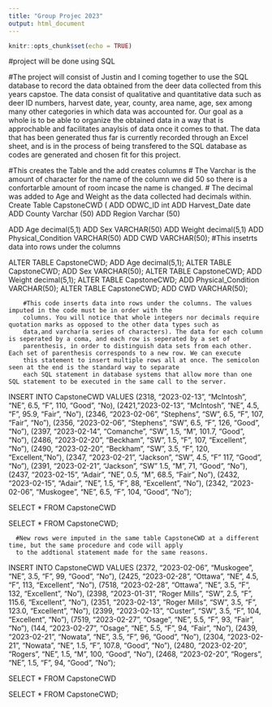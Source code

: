 ---
title: "Group Projec 2023"
output: html_document
---

```{r setup, include=FALSE}
knitr::opts_chunk$set(echo = TRUE)
```
#project will be done using SQL

#The project will consist of Justin and I coming together to use the SQL database to record the data obtained from the deer data collected from this years
 capstoe. The data consist of qualitative and quantitative data such as deer ID numbers, harvest date, 
 year, county, area name, age, sex among many other categories in which data was accounted for. Our goal as a whole is to be able to organize the obtained
 data in a way that is approchable and facilitates anaylsis of data once it comes to that. The data that has been generated thus far is currently recorded
 through an Excel sheet, and is in the process of being transfered to the SQL database as codes are generated and chosen fit for this project. 
 

 #This creates the Table and the add creates columns
 # The Varchar is the amount of character for the name of the column we did 50 so there is a confortarble amount of room incase the name is changed.
 # The decimal was added to Age and Weight as the data collected had decimals within.
 Create Table CapstoneCWD (
  ADD ODWC_ID int
  ADD Harvest_Date date
  ADD County Varchar (50)
  ADD Region Varchar (50)

  ADD Age decimal(5,1)
  ADD Sex VARCHAR(50)
  ADD Weight decimal(5,1)
  ADD Physical_Condition VARCHAR(50)
  ADD CWD VARCHAR(50);
  #This insetrts data into rows under the columns

  

ALTER TABLE CapstoneCWD;
 ADD Age decimal(5,1);
 ALTER TABLE CapstoneCWD;
 ADD Sex VARCHAR(50);
 ALTER TABLE CapstoneCWD;
 ADD Weight decimal(5,1);
 ALTER TABLE CapstoneCWD;
 ADD Physical_Condition VARCHAR(50);
 ALTER TABLE CapstoneCWD;
 ADD CWD VARCHAR(50);


       
       
       
        #This code inserts data into rows under the columns. The values imputed in the code must be in order with the 
        columns. You will notice that whole integers nor decimals require quotation marks as opposed to the other data types such as 
        data,and varchar(a series of characters). The data for each column is seperated by a coma, and each row is seperated by a set of
        parenthesis, in order to distinguish data sets from each other. Each set of parenthesis corresponds to a new row. We can execute
        this statement to insert multiple rows all at once. The semicolon seen at the end is the standard way to separate 
        each SQL statement in database systems that allow more than one SQL statement to be executed in the same call to the server.

  INSERT INTO CapstoneCWD
  VALUES (2318, "2023-02-13", "McIntosh", "NE", 6.5, "F", 110, "Good", "No),
         (2421, "2023-02-13", "McIntosh", "NE", 4.5, "F", 95.9, "Fair", "No"),
         (2346, "2023-02-06", "Stephens", "SW", 6.5, "F", 107, "Fair", "No"),
         (2356, "2023-02-06", "Stephens", "SW", 6.5, "F", 126, "Good", "No"),
         (2397, "2023-02-14", "Comanche", "SW", 1.5, "M", 101.7, "Good", "No"),
         (2486, "2023-02-20", "Beckham", "SW", 1.5, "F", 107, "Excellent", "No"),
         (2490, "2023-02-20", "Beckham", "SW", 3.5, "F", 120, "Excellent, "No"),
         (2347, "2023-02-21", "Jackson", "SW", 4.5, "F" 117, "Good", "No"),
         (2391, "2023-02-21", "Jackson", "SW" 1.5, "M", 71, "Good", "No"),
         (2437, "2023-02-15", "Adair", "NE", 0.5, "M", 68.5, "Fair", No"),
         (2432, "2023-02-15", "Adair", "NE", 1.5, "F", 88, "Excellent", "No"),
         (2342, "2023-02-06", "Muskogee", "NE", 6.5, "F", 104, "Good", "No");
         
         
         
  SELECT * FROM CapstoneCWD
       

  SELECT * FROM CapstoneCWD;
       
      #New rows were imputed in the same table CapstoneCWD at a different time, but the same procedure and code will apply 
      to the addtional statement made for the same reasons.      

INSERT INTO CapstoneCWD
VALUES (2372, "2023-02-06", "Muskogee", "NE", 3.5, "F", 99, "Good", "No"),
       (2425, "2023-02-28", "Ottawa", "NE", 4.5, "F", 113, "Excellent", "No"),
       (7518, "2023-02-28", "Ottawa", "NE", 3.5, "F", 132, "Excellent", "No"),
       (2398, "2023-01-31", "Roger Mills", "SW", 2.5, "F", 115.6, "Excellent", "No"),
       (2351, "2023-02-13", "Roger Mills", "SW", 3.5, "F", 123.0, "Excellent", "No"),
       (2399, "2023-02-13", "Custer", "SW", 3.5, "F", 104, "Excellent", "No"),
       (7519, "2023-02-27", "Osage", "NE", 5.5, "F", 93, "Fair", "No"),
       (144, "2023-02-27", "Osage", "NE", 5.5, "F", 94, "Fair", "No"),
       (2439, "2023-02-21", "Nowata", "NE", 3.5, "F", 96, "Good", "No"),
       (2304, "2023-02-21", "Nowata", "NE", 1.5, "F", 107.8, "Good", "No"),
       (2480, "2023-02-20", "Rogers", "NE", 1.5, "M", 100, "Good", "No"),
       (2468, "2023-02-20", "Rogers", "NE", 1.5, "F", 94, "Good", "No");

   SELECT * FROM CapstoneCWD
       

   SELECT * FROM CapstoneCWD;
       
       
       

